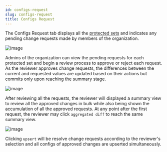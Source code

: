 ```yaml
---
id: configs-request
slug: configs-request
title: Configs Request
---
```


The Configs Request tab displays all the [protected sets](../settings#protected-sets) and indicates any pending change requests made by members of the organization.

![image](./img/configs-request/configs-request-list.png)

Admins of the organization can view the pending requests for each protected set and begin a review process to approve or reject each request. As the reviewer approves change requests, the differences between the current and requested values are updated based on their actions but commits only upon reaching the summary stage.

![image](./img/configs-request/configs-request-approval-queue.png)

After reviewing all the requests, the reviewer will displayed a summary view to review all the approved changes in bulk while also being shown the accumulation of all the approved requests. At any point after the first request, the reviewer may click `aggregated diff` to reach the same summary view.

![image](./img/configs-request/configs-request-aggregated-diff.png)

Clicking `upsert` will be resolve change requests according to the reviewer's selection and all configs of approved changes are upserted simultaneously.
